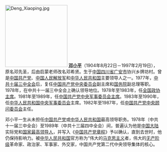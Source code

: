 [[File:Deng_Xiaoping.jpg|200px]]
'''[[邓小平|邓小平]]'''（1904年8月22日－1997年2月19日），原名邓先圣，后由启蒙老师改名邓希贤。生于[[中国|中国]][[四川省|四川省]][[广安市|广安市]]协兴乡牌坊村。曾是[[中国共产党|中国共产党]]、[[中国人民解放军|中国人民解放军]]和[[中华人民共和国|中华人民共和国]]主要领导人之一。1977年，[[中共十届三中全会|中共十届三中全会]]后，复任[[中国共产党中央委员会|中国共产党中央委员会]]副主席和[[中华人民共和国国务院|国务院]]副总理等职。1978年，在中共十一届三中全会上确认领导地位。1978年至1983年，任[[全国政协主席|全国政协主席]]。1981年至1989年，任[[中国共产党中央军事委员会主席|中国共产党中央军事委员会主席]]。1983年至1990年，任[[中华人民共和国中央军事委员会|中华人民共和国中央军事委员会]]主席。1982年至1987年，任[[中国共产党中央顾问委员会|中国共产党中央顾问委员会]]主任。

邓小平一生从未担任[[中国共产党|中国共产党]]或[[中华人民共和国|中华人民共和国]]最高领导职务。1978年（中共十一届三中全会）至1989年（中共十三届四中全会）间，普遍认为他是[[中国大陆|中国大陆]]实际党和[[国家领导人列表|国家最高领导人]]，并写入《[[中国共产党章程|中国共产党章程]]》予以确认，直到去世时，他仍保持影响力。被[[中华人民共和国|中华人民共和国]]官方称为“伟大的[[马克思主义|马克思主义]]者，伟大的[[无产阶级|无产阶级]]革命家、政治家、军事家、外交家，中国共产党第二代中央领导集体的核心。